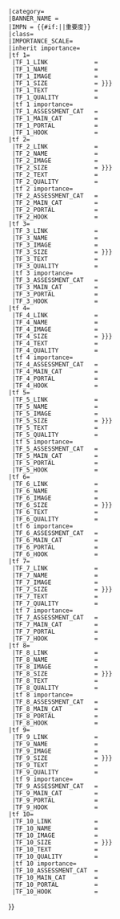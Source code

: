 {{WPBannerMeta/hooks/taskforces/{{#if:{{WPBannerMeta/istemplate
   |BANNER_NAME={{{BANNER_NAME}}}
   |category={{{category|¬}}}
  }}
  |templatepage
  |core
 }}
 |category={{yesno|{{{category|¬}}}|¬=¬|blank=¬|yes=¬}}
 |BANNER_NAME = {{{BANNER_NAME}}}
 |IMPN = {{#if:{{{IMPORTANCE_SCALE_NAME|}}}|{{{IMPORTANCE_SCALE_NAME}}}|重要度}}
 |class={{WPBannerMeta/class
  |class={{{class|}}}
  |BANNER_NAME={{{BANNER_NAME}}}
  |QUALITY_SCALE={{{QUALITY_SCALE|standard}}}
  |b1={{{b1|¬}}}
  |b2={{{b2|¬}}}
  |b3={{{b3|¬}}}
  |b4={{{b4|¬}}}
  |b5={{{b5|¬}}}
  |b6={{{b6|¬}}}
 }}
 |IMPORTANCE_SCALE={{{IMPORTANCE_SCALE|}}}
 |inherit importance={{WPBannerMeta/importance
  |1={{{inherit importance|¬}}}
  |class={{{class|}}}
  |BANNER_NAME={{{BANNER_NAME|}}}
  |IMPORTANCE_SCALE={{{IMPORTANCE_SCALE|}}}
 }}
 |tf 1={{yesno|{{{tf 1|¬}}}|¬=¬}}
  |TF_1_LINK             = {{{TF_1_LINK|}}}
  |TF_1_NAME             = {{{TF_1_NAME|}}}
  |TF_1_IMAGE            = {{{TF_1_IMAGE|}}}
  |TF_1_SIZE             = {{{TF_1_SIZE|{{{TF_SIZE|}}}}}}
  |TF_1_TEXT             = {{{TF_1_TEXT|}}}
  |TF_1_QUALITY          = {{{TF_1_QUALITY|}}}
  |tf 1 importance={{{tf 1 importance|¬}}}
  |TF_1_ASSESSMENT_CAT   = {{{TF_1_ASSESSMENT_CAT|}}}
  |TF_1_MAIN_CAT         = {{{TF_1_MAIN_CAT|}}}
  |TF_1_PORTAL           = {{{TF_1_PORTAL|}}}
  |TF_1_HOOK             = {{{TF_1_HOOK|}}}
 |tf 2={{yesno|{{{tf 2|¬}}}|¬=¬}}
  |TF_2_LINK             = {{{TF_2_LINK|}}}
  |TF_2_NAME             = {{{TF_2_NAME|}}}
  |TF_2_IMAGE            = {{{TF_2_IMAGE|}}}
  |TF_2_SIZE             = {{{TF_2_SIZE|{{{TF_SIZE|}}}}}}
  |TF_2_TEXT             = {{{TF_2_TEXT|}}}
  |TF_2_QUALITY          = {{{TF_2_QUALITY|}}}
  |tf 2 importance={{{tf 2 importance|¬}}}
  |TF_2_ASSESSMENT_CAT   = {{{TF_2_ASSESSMENT_CAT|}}}
  |TF_2_MAIN_CAT         = {{{TF_2_MAIN_CAT|}}}
  |TF_2_PORTAL           = {{{TF_2_PORTAL|}}}
  |TF_2_HOOK             = {{{TF_2_HOOK|}}}
 |tf 3={{yesno|{{{tf 3|¬}}}|¬=¬}}
  |TF_3_LINK             = {{{TF_3_LINK|}}}
  |TF_3_NAME             = {{{TF_3_NAME|}}}
  |TF_3_IMAGE            = {{{TF_3_IMAGE|}}}
  |TF_3_SIZE             = {{{TF_3_SIZE|{{{TF_SIZE|}}}}}}
  |TF_3_TEXT             = {{{TF_3_TEXT|}}}
  |TF_3_QUALITY          = {{{TF_3_QUALITY|}}}
  |tf 3 importance={{{tf 3 importance|¬}}}
  |TF_3_ASSESSMENT_CAT   = {{{TF_3_ASSESSMENT_CAT|}}}
  |TF_3_MAIN_CAT         = {{{TF_3_MAIN_CAT|}}}
  |TF_3_PORTAL           = {{{TF_3_PORTAL|}}}
  |TF_3_HOOK             = {{{TF_3_HOOK|}}}
 |tf 4={{yesno|{{{tf 4|¬}}}|¬=¬}}
  |TF_4_LINK             = {{{TF_4_LINK|}}}
  |TF_4_NAME             = {{{TF_4_NAME|}}}
  |TF_4_IMAGE            = {{{TF_4_IMAGE|}}}
  |TF_4_SIZE             = {{{TF_4_SIZE|{{{TF_SIZE|}}}}}}
  |TF_4_TEXT             = {{{TF_4_TEXT|}}}
  |TF_4_QUALITY          = {{{TF_4_QUALITY|}}}
  |tf 4 importance={{{tf 4 importance|¬}}}
  |TF_4_ASSESSMENT_CAT   = {{{TF_4_ASSESSMENT_CAT|}}}
  |TF_4_MAIN_CAT         = {{{TF_4_MAIN_CAT|}}}
  |TF_4_PORTAL           = {{{TF_4_PORTAL|}}}
  |TF_4_HOOK             = {{{TF_4_HOOK|}}}
 |tf 5={{yesno|{{{tf 5|¬}}}|¬=¬}}
  |TF_5_LINK             = {{{TF_5_LINK|}}}
  |TF_5_NAME             = {{{TF_5_NAME|}}}
  |TF_5_IMAGE            = {{{TF_5_IMAGE|}}}
  |TF_5_SIZE             = {{{TF_5_SIZE|{{{TF_SIZE|}}}}}}
  |TF_5_TEXT             = {{{TF_5_TEXT|}}}
  |TF_5_QUALITY          = {{{TF_5_QUALITY|}}}
  |tf 5 importance={{{tf 5 importance|¬}}}
  |TF_5_ASSESSMENT_CAT   = {{{TF_5_ASSESSMENT_CAT|}}}
  |TF_5_MAIN_CAT         = {{{TF_5_MAIN_CAT|}}}
  |TF_5_PORTAL           = {{{TF_5_PORTAL|}}}
  |TF_5_HOOK             = {{{TF_5_HOOK|}}}
 |tf 6={{yesno|{{{tf 6|¬}}}|¬=¬}}
  |TF_6_LINK             = {{{TF_6_LINK|}}}
  |TF_6_NAME             = {{{TF_6_NAME|}}}
  |TF_6_IMAGE            = {{{TF_6_IMAGE|}}}
  |TF_6_SIZE             = {{{TF_6_SIZE|{{{TF_SIZE|}}}}}}
  |TF_6_TEXT             = {{{TF_6_TEXT|}}}
  |TF_6_QUALITY          = {{{TF_6_QUALITY|}}}
  |tf 6 importance={{{tf 6 importance|¬}}}
  |TF_6_ASSESSMENT_CAT   = {{{TF_6_ASSESSMENT_CAT|}}}
  |TF_6_MAIN_CAT         = {{{TF_6_MAIN_CAT|}}}
  |TF_6_PORTAL           = {{{TF_6_PORTAL|}}}
  |TF_6_HOOK             = {{{TF_6_HOOK|}}}
 |tf 7={{yesno|{{{tf 7|¬}}}|¬=¬}}
  |TF_7_LINK             = {{{TF_7_LINK|}}}
  |TF_7_NAME             = {{{TF_7_NAME|}}}
  |TF_7_IMAGE            = {{{TF_7_IMAGE|}}}
  |TF_7_SIZE             = {{{TF_7_SIZE|{{{TF_SIZE|}}}}}}
  |TF_7_TEXT             = {{{TF_7_TEXT|}}}
  |TF_7_QUALITY          = {{{TF_7_QUALITY|}}}
  |tf 7 importance={{{tf 7 importance|¬}}}
  |TF_7_ASSESSMENT_CAT   = {{{TF_7_ASSESSMENT_CAT|}}}
  |TF_7_MAIN_CAT         = {{{TF_7_MAIN_CAT|}}}
  |TF_7_PORTAL           = {{{TF_7_PORTAL|}}}
  |TF_7_HOOK             = {{{TF_7_HOOK|}}}
 |tf 8={{yesno|{{{tf 8|¬}}}|¬=¬}}
  |TF_8_LINK             = {{{TF_8_LINK|}}}
  |TF_8_NAME             = {{{TF_8_NAME|}}}
  |TF_8_IMAGE            = {{{TF_8_IMAGE|}}}
  |TF_8_SIZE             = {{{TF_8_SIZE|{{{TF_SIZE|}}}}}}
  |TF_8_TEXT             = {{{TF_8_TEXT|}}}
  |TF_8_QUALITY          = {{{TF_8_QUALITY|}}}
  |tf 8 importance={{{tf 8 importance|¬}}}
  |TF_8_ASSESSMENT_CAT   = {{{TF_8_ASSESSMENT_CAT|}}}
  |TF_8_MAIN_CAT         = {{{TF_8_MAIN_CAT|}}}
  |TF_8_PORTAL           = {{{TF_8_PORTAL|}}}
  |TF_8_HOOK             = {{{TF_8_HOOK|}}}
 |tf 9={{yesno|{{{tf 9|¬}}}|¬=¬}}
  |TF_9_LINK             = {{{TF_9_LINK|}}}
  |TF_9_NAME             = {{{TF_9_NAME|}}}
  |TF_9_IMAGE            = {{{TF_9_IMAGE|}}}
  |TF_9_SIZE             = {{{TF_9_SIZE|{{{TF_SIZE|}}}}}}
  |TF_9_TEXT             = {{{TF_9_TEXT|}}}
  |TF_9_QUALITY          = {{{TF_9_QUALITY|}}}
  |tf 9 importance={{{tf 9 importance|¬}}}
  |TF_9_ASSESSMENT_CAT   = {{{TF_9_ASSESSMENT_CAT|}}}
  |TF_9_MAIN_CAT         = {{{TF_9_MAIN_CAT|}}}
  |TF_9_PORTAL           = {{{TF_9_PORTAL|}}}
  |TF_9_HOOK             = {{{TF_9_HOOK|}}}
 |tf 10={{yesno|{{{tf 10|¬}}}|¬=¬}}
  |TF_10_LINK            = {{{TF_10_LINK|}}}
  |TF_10_NAME            = {{{TF_10_NAME|}}}
  |TF_10_IMAGE           = {{{TF_10_IMAGE|}}}
  |TF_10_SIZE            = {{{TF_10_SIZE|{{{TF_SIZE|}}}}}}
  |TF_10_TEXT            = {{{TF_10_TEXT|}}}
  |TF_10_QUALITY         = {{{TF_10_QUALITY|}}}
  |tf 10 importance={{{tf 10 importance|¬}}}
  |TF_10_ASSESSMENT_CAT  = {{{TF_10_ASSESSMENT_CAT|}}}
  |TF_10_MAIN_CAT        = {{{TF_10_MAIN_CAT|}}}
  |TF_10_PORTAL          = {{{TF_10_PORTAL|}}}
  |TF_10_HOOK            = {{{TF_10_HOOK|}}}
}}<noinclude>
{{documentation}}
</noinclude>